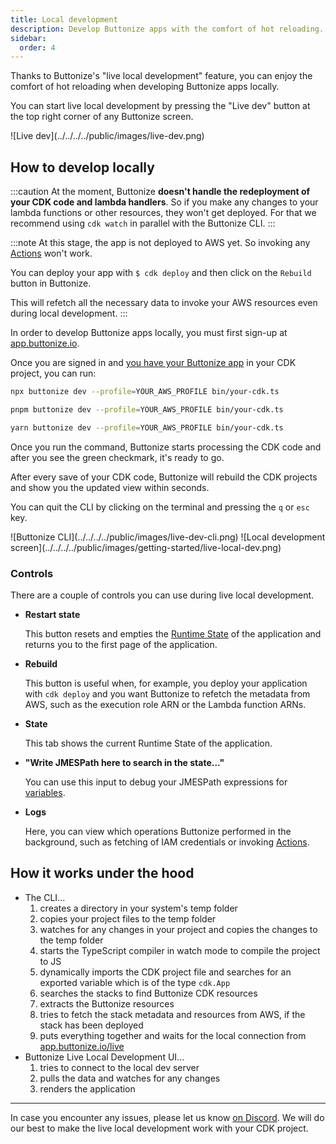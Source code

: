 ```yaml
---
title: Local development
description: Develop Buttonize apps with the comfort of hot reloading.
sidebar:
  order: 4
---
```



<FrameworkSelect />

Thanks to Buttonize's "live local development" feature, you can enjoy the comfort of hot reloading when developing Buttonize apps locally.

You can start live local development by pressing the "Live dev" button at the top right corner of any Buttonize screen.

<ScreenImage>
	<span class="flex justify-center">
		![Live dev](../../../../public/images/live-dev.png)
	</span>
</ScreenImage>

## How to develop locally

:::caution
At the moment, Buttonize **doesn't handle the redeployment of your CDK code and lambda handlers**. So if you make any changes to your lambda functions or other resources,
they won't get deployed. For that we recommend using `cdk watch` in parallel with the Buttonize CLI.
:::

:::note
At this stage, the app is not deployed to AWS yet. So invoking any [Actions](/core-concepts/actions/) won't work.

You can deploy your app with `$ cdk deploy` and then click on the `Rebuild` button in Buttonize.

This will refetch all the necessary data to invoke your AWS resources even during local development.
:::

In order to develop Buttonize apps locally, you must first sign-up at [app.buttonize.io](https://app.buttonize.io).

Once you are signed in and [you have your Buttonize app](/getting-started/build-your-first-app/) in your CDK project, you can run:

<Tabs>
  <TabItem label="npm">

```bash
npx buttonize dev --profile=YOUR_AWS_PROFILE bin/your-cdk.ts
```

  </TabItem>
  <TabItem label="pnpm">

```bash
pnpm buttonize dev --profile=YOUR_AWS_PROFILE bin/your-cdk.ts
```

  </TabItem>
  <TabItem label="yarn">

```bash
yarn buttonize dev --profile=YOUR_AWS_PROFILE bin/your-cdk.ts
```

  </TabItem>
</Tabs>

Once you run the command, Buttonize starts processing the CDK code and after you see the green checkmark, it's ready to go.

After every save of your CDK code, Buttonize will rebuild the CDK projects and show you the updated view within seconds.

You can quit the CLI by clicking on the terminal and pressing the `q` or `esc` key.

<ScreenImage>
	![Buttonize CLI](../../../../public/images/live-dev-cli.png)
</ScreenImage>

<ScreenImage>
	![Local development
	screen](../../../../public/images/getting-started/live-local-dev.png)
</ScreenImage>

### Controls

There are a couple of controls you can use during live local development.

- **Restart state**

  This button resets and empties the [Runtime State](/core-concepts/runtime-state/) of the application and returns you to the first page of the application.

- **Rebuild**

  This button is useful when, for example, you deploy your application with `cdk deploy` and you want Buttonize to refetch the metadata from AWS, such as the
  execution role ARN or the Lambda function ARNs.

- **State**

  This tab shows the current Runtime State of the application.

- **"Write JMESPath here to search in the state..."**

  You can use this input to debug your JMESPath expressions for [variables](/core-concepts/variables/).

- **Logs**

  Here, you can view which operations Buttonize performed in the background, such as fetching of IAM credentials or invoking [Actions](/core-concepts/actions/).

## How it works under the hood

- The CLI...
  1. creates a directory in your system's temp folder
  2. copies your project files to the temp folder
  3. watches for any changes in your project and copies the changes to the temp folder
  4. starts the TypeScript compiler in watch mode to compile the project to JS
  5. dynamically imports the CDK project file and searches for an exported variable which is of the type `cdk.App`
  6. searches the stacks to find Buttonize CDK resources
  7. extracts the Buttonize resources
  8. tries to fetch the stack metadata and resources from AWS, if the stack has been deployed
  9. puts everything together and waits for the local connection from [app.buttonize.io/live](https://app.buttonize.io/live)
- Buttonize Live Local Development UI...
  1. tries to connect to the local dev server
  2. pulls the data and watches for any changes
  3. renders the application

---

In case you encounter any issues, please let us know [on Discord](https://discord.buttonize.io). We will do our best to make the live local development work with your CDK project.
